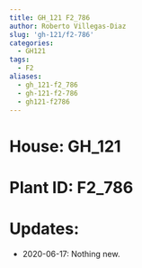 ```yaml
---
title: GH_121 F2_786
author: Roberto Villegas-Diaz
slug: 'gh-121/f2-786'
categories:
  - GH121
tags:
  - F2
aliases:
  - gh_121-f2_786
  - gh-121-f2-786
  - gh121-f2786
---
```


# **House**: GH_121
# **Plant ID**: F2_786
# **Updates**: 
 - 2020-06-17: Nothing new.
